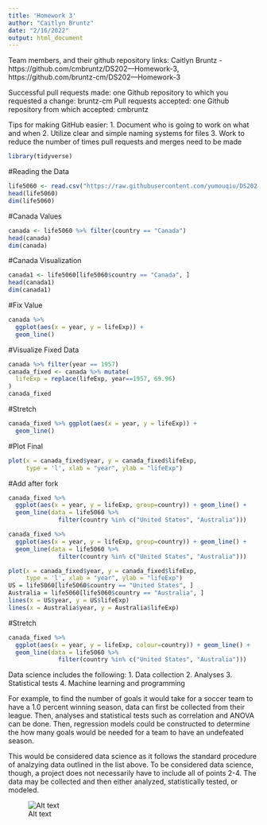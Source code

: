 ```yaml
---
title: 'Homework 3'
author: "Caitlyn Bruntz"
date: "2/16/2022"
output: html_document
---
```

Team members, and their github repository links: Caitlyn Bruntz - https://github.com/cmbruntz/DS202---Homework-3, https://github.com/bruntz-cm/DS202---Homework-3


Successful pull requests made: one
Github repository to which you requested a change: bruntz-cm
Pull requests accepted: one
Github repository from which accepted: cmbruntz

Tips for making GitHub easier:
  1. Document who is going to work on what and when
  2. Utilize clear and simple naming systems for files
  3. Work to reduce the number of times pull requests and merges need to be made

```r
library(tidyverse)
```
#Reading the Data
```r
life5060 <- read.csv("https://raw.githubusercontent.com/yumouqiu/DS202-Spring2023/main/Lecture1_collaborative-environment/data/gapminder-5060.csv")
head(life5060)
dim(life5060)
```
#Canada Values
```r
canada <- life5060 %>% filter(country == "Canada")
head(canada)
dim(canada)
```
#Canada Visualization
```r
canada1 <- life5060[life5060$country == "Canada", ]
head(canada1)
dim(canada1)
```
#Fix Value
```r
canada %>% 
  ggplot(aes(x = year, y = lifeExp)) +
  geom_line()
```
#Visualize Fixed Data
```r
canada %>% filter(year == 1957)
canada_fixed <- canada %>% mutate(
  lifeExp = replace(lifeExp, year==1957, 69.96)  
)
canada_fixed
```
#Stretch
```r
canada_fixed %>% ggplot(aes(x = year, y = lifeExp)) +
  geom_line()
```
#Plot Final
```r
plot(x = canada_fixed$year, y = canada_fixed$lifeExp, 
     type = 'l', xlab = "year", ylab = "lifeExp")
```

#Add after fork

```r
canada_fixed %>% 
  ggplot(aes(x = year, y = lifeExp, group=country)) + geom_line() +
  geom_line(data = life5060 %>% 
              filter(country %in% c("United States", "Australia")))
```

```r
canada_fixed %>% 
  ggplot(aes(x = year, y = lifeExp, group=country)) + geom_line() +
  geom_line(data = life5060 %>% 
              filter(country %in% c("United States", "Australia")))
```

```r
plot(x = canada_fixed$year, y = canada_fixed$lifeExp, 
     type = 'l', xlab = "year", ylab = "lifeExp")
US = life5060[life5060$country == "United States", ]
Australia = life5060[life5060$country == "Australia", ]
lines(x = US$year, y = US$lifeExp)
lines(x = Australia$year, y = Australia$lifeExp)
```
#Stretch
```r
canada_fixed %>% 
  ggplot(aes(x = year, y = lifeExp, colour=country)) + geom_line() +
  geom_line(data = life5060 %>% 
              filter(country %in% c("United States", "Australia")))
```
Data science includes the following:
1. Data collection
2. Analyses
3. Statistical tests
4. Machine learning and programming

For example, to find the number of goals it would take for a soccer team to have a 1.0 percent winning season, data can first be collected from their league. Then, analyses and statistical tests such as correlation and ANOVA can be done. Then, regression models could be constructed to determine the how many goals would be needed for a team to have an undefeated season.

This would be considered data science as it follows the standard procedure of analzying data outlined in the list above. To be considered data science, though, a project does not necessarily have to include all of points 2-4. The data may be collected and then either analyzed, statistically tested, or modeled. 


![Alt text](https://storage.googleapis.com/techsauce-prod/ugc/uploads/2021/3/1200_630_Data-Football_1200x630.jpg)
